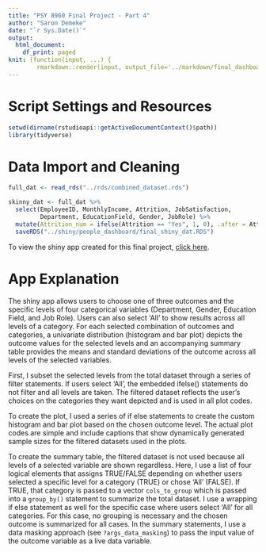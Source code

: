 ```yaml
---
title: "PSY 8960 Final Project - Part 4"
author: "Saron Demeke"
date: "`r Sys.Date()`"
output: 
  html_document:
    df_print: paged
knit: (function(input, ...) { 
        rmarkdown::render(input, output_file='../markdown/final_dashboard.html') })
---
```

  
# Script Settings and Resources
```r
setwd(dirname(rstudioapi::getActiveDocumentContext()$path))
library(tidyverse)
```  
  

# Data Import and Cleaning
```r
full_dat <- read_rds("../rds/combined_dataset.rds")

skinny_dat <- full_dat %>% 
  select(EmployeeID, MonthlyIncome, Attrition, JobSatisfaction,
         Department, EducationField, Gender, JobRole) %>% 
  mutate(Attrition_num = ifelse(Attrition == "Yes", 1, 0), .after = Attrition) %>% 
  saveRDS("../shiny/people_dashboard/final_shiny_dat.RDS")
```


To view the shiny app created for this final project, [click here](https://sdemeke.shinyapps.io/people_dashboard/).


# App Explanation

The shiny app allows users to choose one of three outcomes and the specific levels of four categorical variables (Department, Gender, Education Field, and Job Role). Users can also select 'All' to show results across all levels of a category. For each selected combination of outcomes and categories, a univariate distribution (histogram and bar plot) depicts the outcome values for the selected levels and an accompanying summary table provides the means and standard deviations of the outcome across all levels of the selected variables.

First, I subset the selected levels from the total dataset through a series of filter statements. If users select 'All', the embedded ifelse() statements do not filter and all levels are taken. The filtered dataset reflects the user's choices on the categories they want depicted and is used in all plot codes.

To create the plot, I used a series of if else statements to create the custom histogram and bar plot based on the chosen outcome level. The actual plot codes are simple and include captions that show dynamically generated sample sizes for the filtered datasets used in the plots.

To create the summary table, the filtered dataset is not used because all levels of a selected variable are shown regardless. Here, I use a list of four logical elements that assigns TRUE/FALSE depending on whether users selected a specific level for a category (TRUE) or chose 'All' (FALSE). If TRUE, that category is passed to a vector `cols_to_group` which is passed into a `group_by()` statement to summarize the total dataset. I use a wrapping if else statement as well for the specific case where users select 'All' for all categories. For this case, no grouping is necessary and the chosen outcome is summarized for all cases. In the summary statements, I use a data masking approach (see `?args_data_masking`) to pass the input value of the outcome variable as a live data variable. 





